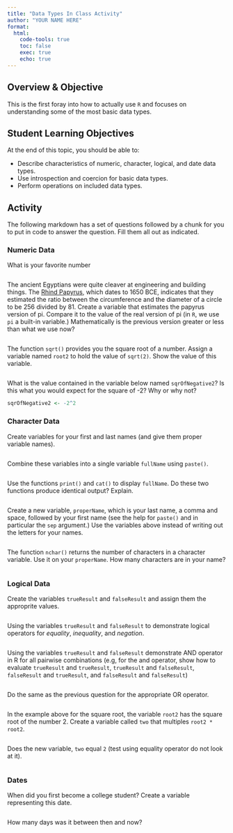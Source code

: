 ```yaml
---
title: "Data Types In Class Activity"
author: "YOUR NAME HERE"
format: 
  html:
    code-tools: true
    toc: false
    exec: true
    echo: true
---
```


## Overview & Objective

This is the first foray into how to actually use `R` and focuses on understanding some of the most basic data types.

## Student Learning Objectives

At the end of this topic, you should be able to:  

 - Describe characteristics of numeric, character, logical, and date data types.  
 - Use introspection and coercion for basic data types. 
 - Perform operations on included data types.  


## Activity

The following markdown has a set of questions followed by a chunk for you to put in code to answer the question.  Fill them all out as indicated.


### Numeric Data

What is your favorite number

```r

```


The ancient Egyptians were quite cleaver at engineering and building things.  The [Rhind Papyrus](https://en.wikipedia.org/wiki/Rhind_Mathematical_Papyrus), which dates to 1650 BCE, indicates that they estimated the ratio between the circumference and the diameter of a circle to be 256 divided by 81.  Create a variable that estimates the papyrus version of pi.  Compare it to the value of the real version of pi (in `R`, we use `pi` a built-in variable.) Mathematically is the previous version greater or less than what we use now? 

```r

```



The function `sqrt()` provides you the square root of a number. Assign a variable named `root2` to hold the value of `sqrt(2)`.  Show the value of this variable.

```r

```


What is the value contained in the variable below named `sqrOfNegative2`?  Is this what you would expect for the square of -2? Why or why not?

```r
sqrOfNegative2 <- -2^2
```



### Character Data

Create variables for your first and last names (and give them proper variable names).

```r

```


Combine these variables into a single variable `fullName` using `paste()`.

```r

```


Use the functions `print()` and `cat()` to display `fullName`.  Do these two functions produce identical output?  Explain.

```r

```


Create a new variable, `properName`, which is your last name, a comma and space, followed by your first name (see the help for `paste()` and in particular the `sep` argument.)  Use the variables above instead of writing out the letters for your names.

```r

```


The function `nchar()` returns the number of characters in a character variable.  Use it on your `properName`.  How many characters are in your name?

```r

```


### Logical Data 

Create the variables `trueResult` and `falseResult` and assign them the approprite values.

```r

```


Using the variables `trueResult` and `falseResult` to demonstrate logical operators for *equality*, *inequality*, and *negation*.

```r

```


Using the variables `trueResult` and `falseResult` demonstrate AND operator in R for all pairwise combinations (e.g, for the and operator, show how to evaluate `trueResult` and `trueResult`, `trueResult` and `falseResult`, `falseResult` and `trueResult`, and `falseResult` and `falseResult`)

```r

```

Do the same as the previous question for the appropriate OR operator.

```r

```


In the example above for the square root, the variable `root2` has the square root of the number $2$.  Create a variable called `two` that multiples `root2 * root2`.  

```r

```


Does the new variable, `two` equal `2` (test using equality operator do not look at it).

```r

```



### Dates


When did you first become a college student?  Create a variable representing this date.

```r

```


How many days was it between then and now?

```r

```


